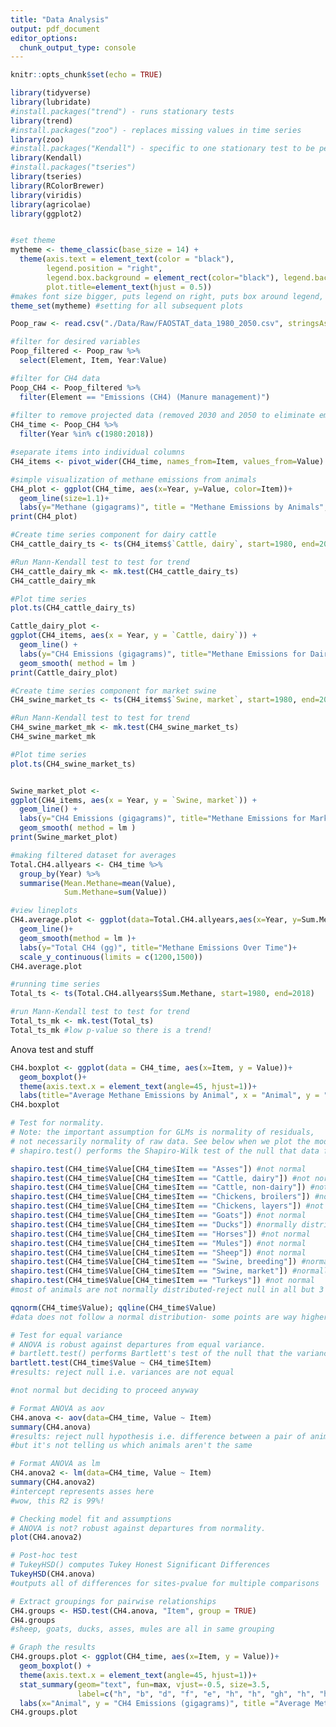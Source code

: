 ```yaml
---
title: "Data Analysis"
output: pdf_document
editor_options: 
  chunk_output_type: console
---
```


```r
knitr::opts_chunk$set(echo = TRUE)
```

```r
library(tidyverse)
library(lubridate)
#install.packages("trend") - runs stationary tests
library(trend)
#install.packages("zoo") - replaces missing values in time series
library(zoo)
#install.packages("Kendall") - specific to one stationary test to be performed
library(Kendall)
#install.packages("tseries")
library(tseries)
library(RColorBrewer)
library(viridis)
library(agricolae)
library(ggplot2)


#set theme
mytheme <- theme_classic(base_size = 14) + 
  theme(axis.text = element_text(color = "black"), 
        legend.position = "right", 
        legend.box.background = element_rect(color="black"), legend.background = element_blank(),  
        plot.title=element_text(hjust = 0.5))
#makes font size bigger, puts legend on right, puts box around legend, centers title in middle
theme_set(mytheme) #setting for all subsequent plots
```

```r
Poop_raw <- read.csv("./Data/Raw/FAOSTAT_data_1980_2050.csv", stringsAsFactors = TRUE)

#filter for desired variables
Poop_filtered <- Poop_raw %>% 
  select(Element, Item, Year:Value)

#filter for CH4 data
Poop_CH4 <- Poop_filtered %>% 
  filter(Element == "Emissions (CH4) (Manure management)")  
  
#filter to remove projected data (removed 2030 and 2050 to eliminate empty years for time series) 
CH4_time <- Poop_CH4 %>% 
  filter(Year %in% c(1980:2018))

#separate items into individual columns
CH4_items <- pivot_wider(CH4_time, names_from=Item, values_from=Value)

```



```r
#simple visualization of methane emissions from animals 
CH4_plot <- ggplot(CH4_time, aes(x=Year, y=Value, color=Item))+
  geom_line(size=1.1)+
  labs(y="Methane (gigagrams)", title = "Methane Emissions by Animals", col="Animal")
print(CH4_plot)
```

```r
#Create time series component for dairy cattle
CH4_cattle_dairy_ts <- ts(CH4_items$`Cattle, dairy`, start=1980, end=2018)

#Run Mann-Kendall test to test for trend
CH4_cattle_dairy_mk <- mk.test(CH4_cattle_dairy_ts)
CH4_cattle_dairy_mk

#Plot time series
plot.ts(CH4_cattle_dairy_ts)

Cattle_dairy_plot <-
ggplot(CH4_items, aes(x = Year, y = `Cattle, dairy`)) +
  geom_line() +
  labs(y="CH4 Emissions (gigagrams)", title="Methane Emissions for Dairy Cattle", x="Year") +
  geom_smooth( method = lm )
print(Cattle_dairy_plot)

```


```r
#Create time series component for market swine
CH4_swine_market_ts <- ts(CH4_items$`Swine, market`, start=1980, end=2018)

#Run Mann-Kendall test to test for trend
CH4_swine_market_mk <- mk.test(CH4_swine_market_ts)
CH4_swine_market_mk

#Plot time series
plot.ts(CH4_swine_market_ts)


Swine_market_plot <-
ggplot(CH4_items, aes(x = Year, y = `Swine, market`)) +
  geom_line() +
  labs(y="CH4 Emissions (gigagrams)", title="Methane Emissions for Market Swine", x="Year") +
  geom_smooth( method = lm )
print(Swine_market_plot)
```


```r
#making filtered dataset for averages
Total.CH4.allyears <- CH4_time %>% 
  group_by(Year) %>% 
  summarise(Mean.Methane=mean(Value),
            Sum.Methane=sum(Value))

#view lineplots
CH4.average.plot <- ggplot(data=Total.CH4.allyears,aes(x=Year, y=Sum.Methane))+
  geom_line()+
  geom_smooth(method = lm )+
  labs(y="Total CH4 (gg)", title="Methane Emissions Over Time")+
  scale_y_continuous(limits = c(1200,1500))
CH4.average.plot

#running time series
Total_ts <- ts(Total.CH4.allyears$Sum.Methane, start=1980, end=2018)

#run Mann-Kendall test to test for trend
Total_ts_mk <- mk.test(Total_ts)
Total_ts_mk #low p-value so there is a trend!
```





Anova test and stuff
```r
CH4.boxplot <- ggplot(data = CH4_time, aes(x=Item, y = Value))+
  geom_boxplot()+
  theme(axis.text.x = element_text(angle=45, hjust=1))+
  labs(title="Average Methane Emissions by Animal", x = "Animal", y = "CH4 Emissions (gigagrams)")
CH4.boxplot
```



```r
# Test for normality. 
# Note: the important assumption for GLMs is normality of residuals, 
# not necessarily normality of raw data. See below when we plot the model.
# shapiro.test() performs the Shapiro-Wilk test of the null that data follows a normal distribution

shapiro.test(CH4_time$Value[CH4_time$Item == "Asses"]) #not normal
shapiro.test(CH4_time$Value[CH4_time$Item == "Cattle, dairy"]) #not normal
shapiro.test(CH4_time$Value[CH4_time$Item == "Cattle, non-dairy"]) #not normal
shapiro.test(CH4_time$Value[CH4_time$Item == "Chickens, broilers"]) #not normal
shapiro.test(CH4_time$Value[CH4_time$Item == "Chickens, layers"]) #not normal
shapiro.test(CH4_time$Value[CH4_time$Item == "Goats"]) #not normal
shapiro.test(CH4_time$Value[CH4_time$Item == "Ducks"]) #normally distributed
shapiro.test(CH4_time$Value[CH4_time$Item == "Horses"]) #not normal
shapiro.test(CH4_time$Value[CH4_time$Item == "Mules"]) #not normal
shapiro.test(CH4_time$Value[CH4_time$Item == "Sheep"]) #not normal
shapiro.test(CH4_time$Value[CH4_time$Item == "Swine, breeding"]) #normally dist
shapiro.test(CH4_time$Value[CH4_time$Item == "Swine, market"]) #normally dist
shapiro.test(CH4_time$Value[CH4_time$Item == "Turkeys"]) #not normal
#most of animals are not normally distributed-reject null in all but 3 cases

qqnorm(CH4_time$Value); qqline(CH4_time$Value)
#data does not follow a normal distribution- some points are way higher quantiles

# Test for equal variance
# ANOVA is robust against departures from equal variance.
# bartlett.test() performs Bartlett's test of the null that the variances in each of the groups (samples) are the same.
bartlett.test(CH4_time$Value ~ CH4_time$Item)
#results: reject null i.e. variances are not equal

#not normal but deciding to proceed anyway
```

```r
# Format ANOVA as aov
CH4.anova <- aov(data=CH4_time, Value ~ Item)
summary(CH4.anova)
#results: reject null hypothesis i.e. difference between a pair of animals is statistically significant
#but it's not telling us which animals aren't the same

# Format ANOVA as lm
CH4.anova2 <- lm(data=CH4_time, Value ~ Item)
summary(CH4.anova2)
#intercept represents asses here
#wow, this R2 is 99%!

# Checking model fit and assumptions
# ANOVA is not? robust against departures from normality.
plot(CH4.anova2)
```


```r
# Post-hoc test
# TukeyHSD() computes Tukey Honest Significant Differences
TukeyHSD(CH4.anova)
#outputs all of differences for sites-pvalue for multiple comparisons

# Extract groupings for pairwise relationships
CH4.groups <- HSD.test(CH4.anova, "Item", group = TRUE)
CH4.groups
#sheep, goats, ducks, asses, mules are all in same grouping

# Graph the results
CH4.groups.plot <- ggplot(CH4_time, aes(x=Item, y = Value))+
  geom_boxplot() + 
  theme(axis.text.x = element_text(angle=45, hjust=1))+
  stat_summary(geom="text", fun=max, vjust=-0.5, size=3.5,
               label=c("h", "b", "d", "f", "e", "h", "h", "gh", "h", "h", "c", "a", "fg"), col="purple")+
  labs(x="Animal", y = "CH4 Emissions (gigagrams)", title ="Average Methane Emissions by Animal")
CH4.groups.plot


```

